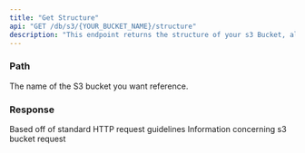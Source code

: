 ```yaml
---
title: "Get Structure"
api: "GET /db/s3/{YOUR_BUCKET_NAME}/structure"
description: "This endpoint returns the structure of your s3 Bucket, allowing you to see the folders and files in the bucket"
---
```


### Path

<ParamField path="YOUR_BUCKET_NAME" type="string" required>
  The name of the S3 bucket you want reference.
</ParamField>

### Response

<ResponseField name="statusCode" type="number">
  Based off of standard HTTP request guidelines
</ResponseField>

<ResponseField name="body" type="object">
  Information concerning s3 bucket request
</ResponseField>

